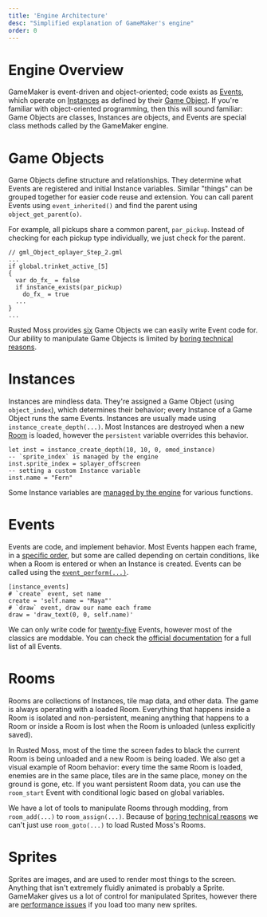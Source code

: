 ```yaml
---
title: 'Engine Architecture'
desc: "Simplified explanation of GameMaker's engine"
order: 0
---
```


# Engine Overview

GameMaker is event-driven and object-oriented; code exists as [Events](#events), which operate on [Instances](#instances) as defined by their [Game Object](#game-objects). If you're familiar with object-oriented programming, then this will sound familiar: Game Objects are classes, Instances are objects, and Events are special class methods called by the GameMaker engine.

# Game Objects

Game Objects define structure and relationships. They determine what Events are registered and initial Instance variables. Similar "things" can be grouped together for easier code reuse and extension. You can call parent Events using `event_inherited()` and find the parent using `object_get_parent(o)`.

For example, all pickups share a common parent, `par_pickup`. Instead of checking for each pickup type individually, we just check for the parent.

```gml {6}
// gml_Object_oplayer_Step_2.gml
...
if global.trinket_active_[5]
{
  var do_fx_ = false
  if instance_exists(par_pickup)
    do_fx_ = true
  ...
}
...
```

Rusted Moss provides [six](/rm-docs/gml/objects) Game Objects we can easily write Event code for. Our ability to manipulate Game Objects is limited by [boring technical reasons](/rm-docs/modding/limitations#game-object-sadness).

# Instances

Instances are mindless data. They're assigned a Game Object (using `object_index`), which determines their behavior; every Instance of a Game Object runs the same Events. Instances are usually made using `instance_create_depth(...)`. Most Instances are destroyed when a new [Room](#rooms) is loaded, however the `persistent` variable overrides this behavior.

```catspeak
let inst = instance_create_depth(10, 10, 0, omod_instance)
-- `sprite_index` is managed by the engine
inst.sprite_index = splayer_offscreen
-- setting a custom Instance variable
inst.name = "Fern"
```

Some Instance variables are [managed by the engine](https://manual.gamemaker.io/lts/en/GameMaker_Language/GML_Reference/Asset_Management/Instances/Instance_Variables/Instance_Variables.htm) for various functions.

# Events

Events are code, and implement behavior. Most Events happen each frame, in a [specific order](/rm-docs/gml/events#execution-order), but some are called depending on certain conditions, like when a Room is entered or when an Instance is created. Events can be called using the [`event_perform(...)`](https://manual.gamemaker.io/lts/en/GameMaker_Language/GML_Reference/Asset_Management/Objects/Object_Events/event_perform.htm).

```mini
[instance_events]
# `create` event, set name
create = 'self.name = "Maya"'
# `draw` event, draw our name each frame
draw = 'draw_text(0, 0, self.name)'
```

We can only write code for [twenty-five](/rm-docs/gml/events) Events, however most of the classics are moddable. You can check the [official documentation](https://manual.gamemaker.io/lts/en/The_Asset_Editors/Object_Properties/Object_Events.htm) for a full list of all Events.

# Rooms

Rooms are collections of Instances, tile map data, and other data. The game is always operating with a loaded Room. Everything that happens inside a Room is isolated and non-persistent, meaning anything that happens to a Room or inside a Room is lost when the Room is unloaded (unless explicitly saved).

In Rusted Moss, most of the time the screen fades to black the current Room is being unloaded and a new Room is being loaded. We also get a visual example of Room behavior: every time the same Room is loaded, enemies are in the same place, tiles are in the same place, money on the ground is gone, etc. If you want persistent Room data, you can use the `room_start` Event with conditional logic based on global variables.

We have a lot of tools to manipulate Rooms through modding, from `room_add(...)` to `room_assign(...)`. Because of [boring technical reasons](/rm-docs/mose/rooms) we can't just use `room_goto(...)` to load Rusted Moss's Rooms.

# Sprites

Sprites are images, and are used to render most things to the screen. Anything that isn't extremely fluidly animated is probably a Sprite. GameMaker gives us a lot of control for manipulated Sprites, however there are [performance issues](/rm-docs/modding/limitations#sprites) if you load too many new sprites.
